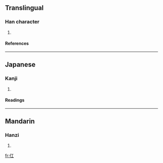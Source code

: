 ==Translingual==
===Han character===
{{Han char|rad=人|as=03|sn=5|four=2121<sub>0</sub>|canj=人一 (OM), XX人一 (XXOM)}}
# {{defn|Han}}
====References====
{{Han ref|kx=0093.020|dkj=00377|dj=0196.060|hdz=10112.040|uh=4EDC|ud=20188|bh=C966|bd=51558}}
----
==Japanese==
===Kanji===
{{ja-kanji|grade=|rs=人03}}
# {{defn|Japanese}}
====Readings====
{{ja-readings|on=[[こう]] (kō), [[だ]] (da)|kun=}}
----
==Mandarin==
===Hanzi===
{{cmn-hanzi|pin=[[hóng]] (hong2)|wg=hung<sup>2</sup>}}
# {{defn|Mandarin}}

[[fr:仜]]
